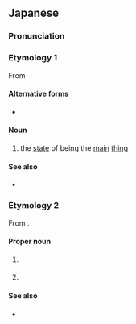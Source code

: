 ==Japanese==
{{DEFAULTSORT:めいん}}
{{swp|lang=ja}}

===Pronunciation===
{{ja-pron|acc=1}}

===Etymology 1===
From {{bor|ja|en|main}}

====Alternative forms====
* {{ja-r|メーン}}

====Noun====
{{ja-noun}}

# {{lb|ja|attributive|anglicism}} the [[state]] of being the [[main]] [[thing]]
#:{{ja-usex|'''メイン''' [[イベント]]|the '''main''' event}}

====See also====
* {{ja-r|メインディッシュ|メイン ディッシュ|[[main dish]]}}

===Etymology 2===
From {{bor|ja|en|Maine}}.

====Proper noun====
{{ja-pos|proper}}

# {{place|ja|state|c/US|t=Maine}}
#: {{ja-usex|メイン州|^メイン-しゅう|the State of Maine}}
# {{place|ja|river|s/Maine|c/US}}

====See also====
* {{ja-r|^メーヌ}}